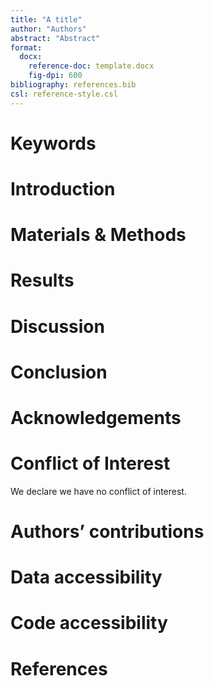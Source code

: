 ```yaml
---
title: "A title"
author: "Authors"
abstract: "Abstract"
format:
  docx:
    reference-doc: template.docx
    fig-dpi: 600
bibliography: references.bib
csl: reference-style.csl
---
```


# Keywords

# Introduction

# Materials & Methods

# Results

# Discussion

# Conclusion

# Acknowledgements

# Conflict of Interest

We declare we have no conflict of interest.

# Authors' contributions

# Data accessibility

# Code accessibility

# References
